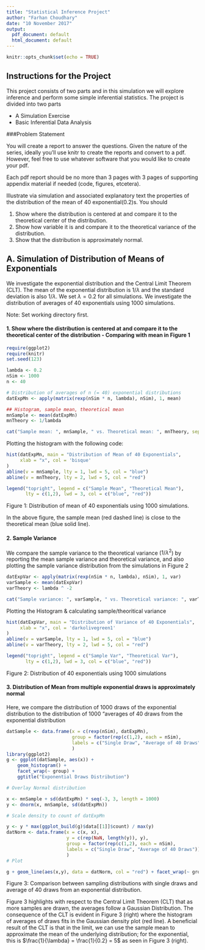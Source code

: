 ---
title: "Statistical Inference Project"
author: "Farhan Choudhary"
date: "10 November 2017"
output:
  pdf_document: default
  html_document: default
---

```{r setup, include=FALSE}
knitr::opts_chunk$set(echo = TRUE)
```

## Instructions for the Project

This project consists of two parts and in this simulation we will explore inference and perform some simple inferential statistics. The project is divided into two parts

- A Simulation Exercise
- Basic Inferential Data Analysis

###Problem Statement

You will create a report to answer the questions. Given the nature of the series, ideally you'll use knitr to create the reports and convert to a pdf. However, feel free to use whatever software that you would like to create your pdf.

Each pdf report should be no more than 3 pages with 3 pages of supporting appendix material if needed (code, figures, etcetera).

Illustrate via simulation and associated explanatory text the properties of the distribution of the mean of 40 exponential(0.2)s. You should

1. Show where the distribution is centered at and compare it to the theoretical center of the distribution.
2. Show how variable it is and compare it to the theoretical variance of the distribution.
3. Show that the distribution is approximately normal.

## A. Simulation of Distribution of Means of Exponentials

We investigate the exponential distribution and the Central Limit Theorem (CLT). The mean of the exponential distribution is $1 / \lambda$ and the standard deviation is also $1 / \lambda$. We set $\lambda = 0.2$ for all simulations. We investigate the distribution of averages of 40 exponentials using 1000 simulations.

\pagebreak

Note: Set working directory first. 

#### 1. Show where the distribution is centered at and compare it to the theoretical center of the distribution - Comparing with mean in Figure 1


```{R}
require(ggplot2) 
require(knitr)
set.seed(123)

lambda <- 0.2
nSim <- 1000
n <- 40

# Distribution of averages of n (= 40) exponential distributions
datExpMn <- apply(matrix(rexp(nSim * n, lambda), nSim), 1, mean)

## Histogram, sample mean, theoretical mean
mnSample <- mean(datExpMn)
mnTheory <- 1/lambda

cat("Sample mean: ", mnSample, " vs. Theoretical mean: ", mnTheory, sep = "")

```

Plotting the histogram with the following code:

```{r}
hist(datExpMn, main = "Distribution of Mean of 40 Exponentials",
     xlab = "x", col = 'bisque'
)
abline(v = mnSample, lty = 1, lwd = 5, col = "blue")
abline(v = mnTheory, lty = 2, lwd = 5, col = "red")

legend("topright", legend = c("Sample Mean", "Theoretical Mean"), 
       lty = c(1,2), lwd = 3, col = c("blue", "red"))
```


Figure 1: Distribution of mean of 40 exponentials using 1000 simulations.

In the above figure, the sample mean (red dashed line) is close to the theoretical mean (blue solid line).

\pagebreak

#### 2. Sample Variance

We compare the sample variance to the theoretical variance ($1 / \lambda ^2$) by reporting the mean sample variance and theoretical variance, and also plotting the sample variance distribution from the simulations in Figure 2


```{r}
datExpVar <- apply(matrix(rexp(nSim * n, lambda), nSim), 1, var)
varSample <- mean(datExpVar)
varTheory <- lambda ^ -2

cat("Sample variance: ", varSample, " vs. Theoretical variance: ", varTheory, sep = "")

```



Plotting the Histogram & calculating sample/theoritical variance

```{r}
hist(datExpVar, main = "Distribution of Variance of 40 Exponentials",
     xlab = "x", col = 'darkolivegreen1'
)
abline(v = varSample, lty = 1, lwd = 5, col = "blue")
abline(v = varTheory, lty = 2, lwd = 5, col = "red")

legend("topright", legend = c("Sample Var", "Theoretical Var"),
       lty = c(1,2), lwd = 3, col = c("blue", "red"))
```


Figure 2: Distribution of 40 exponentials using 1000 simulations

\pagebreak

#### 3. Distribution of Mean from multiple exponential draws is approximately normal

Here, we compare the distribution of 1000 draws of the exponential distribution to the distribution of 1000 "averages of 40 draws from the exponential distribution

```{r}
datSample <- data.frame(x = c(rexp(nSim), datExpMn),
                        group = factor(rep(c(1,2), each = nSim),
                        labels = c("Single Draw", "Average of 40 Draws"))
                        )
library(ggplot2)
g <- ggplot(datSample, aes(x)) + 
    geom_histogram() + 
    facet_wrap(~ group) + 
    ggtitle("Exponential Draws Distribution")

# Overlay Normal distribution

x <- mnSample + sd(datExpMn) * seq(-3, 3, length = 1000)
y <- dnorm(x, mnSample, sd(datExpMn))

# Scale density to count of datExpMn

y <- y * max(ggplot_build(g)$data[[1]]$count) / max(y)
datNorm <- data.frame(x = c(x, x),
                      y = c(rep(NaN, length(y)), y),
                      group = factor(rep(c(1,2), each = nSim),
                      labels = c("Single Draw", "Average of 40 Draws"))
                      )
# Plot

g + geom_line(aes(x,y), data = datNorm, col = "red") + facet_wrap(~ group)
```


Figure 3: Comparison between sampling distributions with single draws and average of 40 draws from an exponential distribution.

Figure 3 highlights with respect to the Central Limit Theorem (CLT) that as more samples are drawn, the averages follow a Gaussian Distribution. The consequence of the CLT is evident in Figure 3 (right) where the histogram of averages of draws fits in the Gaussian density plot (red line). A beneficial result of the CLT is that in the limit, we can use the sample mean to approximate the mean of the underlying distribution; for the exponential, this is $\frac{1}{\lambda} = \frac{1}{0.2} = 5$ as seen in Figure 3 (right).